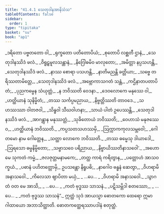 ```yaml
---
title: "41.4.1 သေတုဒါနအာနိသံသ"
tableOfContents: false
sidebar:
  order: 1
type: "tipitaka"
basket: "su"
book: "ap1"
---
```



<DynamicBreadcrumb />

<Division number="86" book="ap1">

<Paragraph number="4938" type="verses" book="ap1">
_ဒရိတော ပဗ္ဗတတော ဝါ,_  
_ရုက္ခတော ပတိတောပိယံ;_  
_စုတောပိ လစ္ဆတီ ဌာနံ,_  
_သေတုဒါနဿိဒံ ဖလံ._  

</Paragraph>

</Division>
<Division number="87" book="ap1">

<Paragraph number="4939" type="verses" book="ap1">
_ဝိရူဠှမူလသန္တာနံ,_  
_နိဂြေါဓမိဝ မာလုတော;_  
_အမိတ္တာ နပ္ပသဟန္တိ,_  
_သေတုဒါနဿိဒံ ဖလံ._  

</Paragraph>

</Division>
<Division number="88" book="ap1">

<Paragraph number="4940" type="verses" book="ap1">
_နာဿ စောရာ ပသဟန္တိ,_  
_နာတိမညန္တိ ခတ္တိယာ;_  
_သဗ္ဗေ တရိဿတာမိတ္တေ,_  
_သေတုဒါနဿိဒံ ဖလံ._  

</Paragraph>

</Division>
<Division number="89" book="ap1">

<Paragraph number="4941" type="verses" book="ap1">
_အဗ္ဘောကာသဂတံ သန္တံ,_  
_ကဌိနာတပတာပိတံ;_  
_ပုညကမ္မေန သံယုတ္တံ,_  
_န ဘဝိဿတိ ဝေဒနာ._  

</Paragraph>

</Division>
<Division number="90" book="ap1">

<Paragraph number="4942" type="verses" book="ap1">
_ဒေဝလောကေ မနုဿေ ဝါ,_  
_ဟတ္ထိယာနံ သုနိမ္မိတံ;_  
_တဿ သင်္ကပ္ပမညာယ,_  
_နိဗ္ဗတ္တိဿတိ တာဝဒေ._  

</Paragraph>

</Division>
<Division number="91" book="ap1">

<Paragraph number="4943" type="verses" book="ap1">
_သဟဿဿာ ဝါတဇဝါ,_  
_သိန္ဓဝါ သီဃဝါဟနာ;_  
_သာယံ ပါတံ ဥပေဿန္တိ,_  
_သေတုဒါနဿိဒံ ဖလံ._  

</Paragraph>

</Division>
<Division number="92" book="ap1">

<Paragraph number="4944" type="verses" book="ap1">
_အာဂန္တွာန မနုဿတ္တံ,_  
_သုခိတောယံ ဘဝိဿတိ;_  
_ဝေဟာသံ မနုဇဿေဝ,_  
_ဟတ္ထိယာနံ ဘဝိဿတိ._  

</Paragraph>

</Division>
<Division number="93" book="ap1">

<Paragraph number="4945" type="verses" book="ap1">
_ကပ္ပသတသဟဿမှိ,_  
_ဩက္ကာကကုလသမ္ဘဝေါ;_  
_ဂေါတမော နာမ ဂေါတ္တေန,_  
_သတ္ထာ လောကေ ဘဝိဿတိ._  

</Paragraph>

</Division>
<Division number="94" book="ap1">

<Paragraph number="4946" type="verses" book="ap1">
_တဿ ဓမ္မေသု ဒါယာဒေါ,_  
_ဩရသော ဓမ္မနိမ္မိတော;_  
_သဗ္ဗာသဝေ ပရိညာယ,_  
_နိဗ္ဗာယိဿတိနာသဝေါ’._  

</Paragraph>

</Division>
<Division number="95" book="ap1">

<Paragraph number="4947" type="verses" book="ap1">
_အဟော မေ သုကတံ ကမ္မံ,_  
_ဇလဇုတ္တမနာမကေ;_  
_တတ္ထ ကာရံ ကရိတွာန,_  
_ပတ္တောဟံ အာသဝက္ခယံ._  

</Paragraph>

</Division>
<Division number="96" book="ap1">

<Paragraph number="4948" type="verses" book="ap1">
_ပဓာနံ ပဟိတတ္တောမှိ,_  
ဥပသန္တော နိရူပဓိ;_  
_နာဂေါဝ ဗန္ဓနံ ဆေတွာ,_  
_ဝိဟရာမိ အနာသဝေါ._  

</Paragraph>

</Division>
<Division number="97" book="ap1">

<Paragraph number="4949" type="verses" book="ap1">
_ကိလေသာ ဈာပိတာ မယှံ,_  
_ …ပေ… _  
_ဝိဟရာမိ အနာသဝေါ._  

</Paragraph>

</Division>
<Division number="98" book="ap1">

<Paragraph number="4950" type="verses" book="ap1">
_သွာဂတံ ဝတ မေ အာသိ,_  
_ …ပေ… _  
_ကတံ ဗုဒ္ဓဿ သာသနံ._  

</Paragraph>

</Division>
<Division number="99" book="ap1">

<Paragraph number="4951" type="verses" book="ap1">
_ပဋိသမ္ဘိဒါ စတဿော,_  
_ …ပေ… _  
_ကတံ ဗုဒ္ဓဿ သာသနံ”._  

</Paragraph>

<Paragraph number="4952" book="ap1">
ဣတ္ထံ သုဒံ အာယသ္မာ ဓောတကော ထေရော ဣမာ ဂါထာယော အဘာသိတ္ထာတိ.

</Paragraph>
</Division>

<Paragraph number="4953" type="center" book="ap1">
ဓောတကတ္ထေရဿာပဒါနံ စတုတ္ထံ.
</Paragraph>